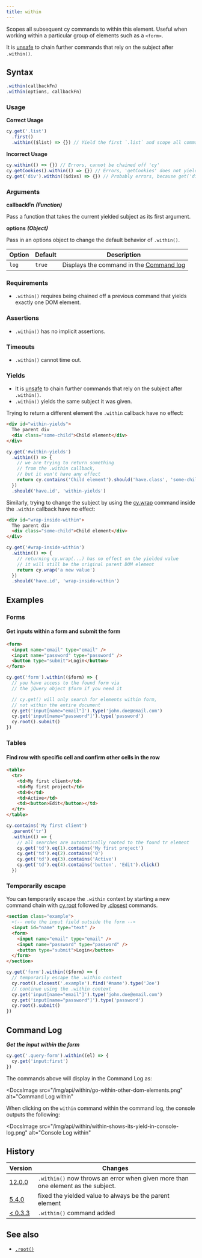```yaml
---
title: within
---
```


Scopes all subsequent cy commands to within this element. Useful when working
within a particular group of elements such as a `<form>`.

It is [unsafe](/guides/core-concepts/retry-ability#Only-queries-are-retried) to
chain further commands that rely on the subject after `.within()`.

## Syntax

```javascript
.within(callbackFn)
.within(options, callbackFn)
```

### Usage

**<Icon name="check-circle" color="green" /> Correct Usage**

```javascript
cy.get('.list')
  .first()
  .within(($list) => {}) // Yield the first `.list` and scope all commands within it
```

**<Icon name="exclamation-triangle" color="red" /> Incorrect Usage**

```javascript
cy.within(() => {}) // Errors, cannot be chained off 'cy'
cy.getCookies().within(() => {}) // Errors, 'getCookies' does not yield DOM element
cy.get('div').within(($divs) => {}) // Probably errors, because get('div') yields multiple elements
```

### Arguments

**<Icon name="angle-right" /> callbackFn** **_(Function)_**

Pass a function that takes the current yielded subject as its first argument.

**<Icon name="angle-right" /> options** **_(Object)_**

Pass in an options object to change the default behavior of `.within()`.

| Option | Default | Description                                                                              |
| ------ | ------- | ---------------------------------------------------------------------------------------- |
| `log`  | `true`  | Displays the command in the [Command log](/guides/core-concepts/cypress-app#Command-Log) |

### Requirements [<Icon name="question-circle"/>](/guides/core-concepts/introduction-to-cypress#Chains-of-Commands)

- `.within()` requires being chained off a previous command that yields exactly
  one DOM element.

### Assertions [<Icon name="question-circle"/>](/guides/core-concepts/introduction-to-cypress#Assertions)

- `.within()` has no implicit assertions.

### Timeouts [<Icon name="question-circle"/>](/guides/core-concepts/introduction-to-cypress#Timeouts)

- `.within()` cannot time out.

### Yields [<Icon name="question-circle"/>](/guides/core-concepts/introduction-to-cypress#Subject-Management)

- It is [unsafe](/guides/core-concepts/retry-ability#Only-queries-are-retried)
  to chain further commands that rely on the subject after `.within()`.
- `.within()` yields the same subject it was given.

Trying to return a different element the `.within` callback have no effect:

```html
<div id="within-yields">
  The parent div
  <div class="some-child">Child element</div>
</div>
```

```js
cy.get('#within-yields')
  .within(() => {
    // we are trying to return something
    // from the .within callback,
    // but it won't have any effect
    return cy.contains('Child element').should('have.class', 'some-child')
  })
  .should('have.id', 'within-yields')
```

Similarly, trying to change the subject by using the
[cy.wrap](/api/commands/wrap) command inside the `.within` callback have no
effect:

```html
<div id="wrap-inside-within">
  The parent div
  <div class="some-child">Child element</div>
</div>
```

```js
cy.get('#wrap-inside-within')
  .within(() => {
    // returning cy.wrap(...) has no effect on the yielded value
    // it will still be the original parent DOM element
    return cy.wrap('a new value')
  })
  .should('have.id', 'wrap-inside-within')
```

## Examples

### Forms

#### Get inputs within a form and submit the form

```html
<form>
  <input name="email" type="email" />
  <input name="password" type="password" />
  <button type="submit">Login</button>
</form>
```

```javascript
cy.get('form').within(($form) => {
  // you have access to the found form via
  // the jQuery object $form if you need it

  // cy.get() will only search for elements within form,
  // not within the entire document
  cy.get('input[name="email"]').type('john.doe@email.com')
  cy.get('input[name="password"]').type('password')
  cy.root().submit()
})
```

### Tables

#### Find row with specific cell and confirm other cells in the row

```html
<table>
  <tr>
    <td>My first client</td>
    <td>My first project</td>
    <td>0</td>
    <td>Active</td>
    <td><button>Edit</button></td>
  </tr>
</table>
```

```javascript
cy.contains('My first client')
  .parent('tr')
  .within(() => {
    // all searches are automatically rooted to the found tr element
    cy.get('td').eq(1).contains('My first project')
    cy.get('td').eq(2).contains('0')
    cy.get('td').eq(3).contains('Active')
    cy.get('td').eq(4).contains('button', 'Edit').click()
  })
```

### Temporarily escape

You can temporarily escape the `.within` context by starting a new command chain
with [cy.root](/api/commands/root) followed by [.closest](/api/commands/closest)
commands.

```html
<section class="example">
  <!-- note the input field outside the form -->
  <input id="name" type="text" />
  <form>
    <input name="email" type="email" />
    <input name="password" type="password" />
    <button type="submit">Login</button>
  </form>
</section>
```

```javascript
cy.get('form').within(($form) => {
  // temporarily escape the .within context
  cy.root().closest('.example').find('#name').type('Joe')
  // continue using the .within context
  cy.get('input[name="email"]').type('john.doe@email.com')
  cy.get('input[name="password"]').type('password')
  cy.root().submit()
})
```

## Command Log

**_Get the input within the form_**

```javascript
cy.get('.query-form').within((el) => {
  cy.get('input:first')
})
```

The commands above will display in the Command Log as:

<DocsImage
  src="/img/api/within/go-within-other-dom-elements.png"
  alt="Command Log within"
></DocsImage>

When clicking on the `within` command within the command log, the console
outputs the following:

<DocsImage
  src="/img/api/within/within-shows-its-yield-in-console-log.png"
  alt="Console Log within"
></DocsImage>

## History

| Version                                       | Changes                                                                          |
| --------------------------------------------- | -------------------------------------------------------------------------------- |
| [12.0.0](/guides/references/changelog#12-0-0) | `.within()` now throws an error when given more than one element as the subject. |
| [5.4.0](/guides/references/changelog#5-4-0)   | fixed the yielded value to always be the parent element                          |
| [< 0.3.3](/guides/references/changelog#0-3-3) | `.within()` command added                                                        |

## See also

- [`.root()`](/api/commands/root)
